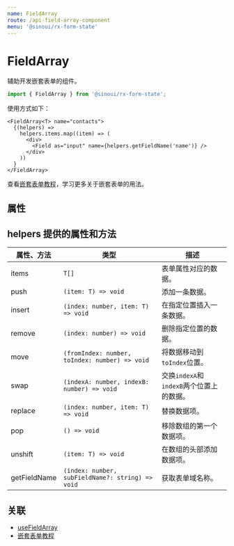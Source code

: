 ```yaml
---
name: FieldArray
route: /api-field-array-component
menu: '@sinoui/rx-form-state'
---
```



# FieldArray

辅助开发嵌套表单的组件。

```ts
import { FieldArray } from '@sinoui/rx-form-state';
```

使用方式如下：

```tsx
<FieldArray<T> name="contacts">
  {(helpers) =>
    helpers.items.map((item) => (
      <div>
        <Field as="input" name={helpers.getFieldName('name')} />
      </div>
    ))
  }
</FieldArray>
```

查看[嵌套表单教程](nest-form)，学习更多关于嵌套表单的用法。

## 属性

<Props of={FieldArray} />

## helpers 提供的属性和方法

| 属性、方法   | 类型                                             | 描述                                     |
| ------------ | ------------------------------------------------ | ---------------------------------------- |
| items        | `T[]`                                            | 表单属性对应的数据。                     |
| push         | `(item: T) => void`                              | 添加一条数据。                           |
| insert       | `(index: number, item: T) => void`               | 在指定位置插入一条数据。                 |
| remove       | `(index: number) => void`                        | 删除指定位置的数据。                     |
| move         | `(fromIndex: number, toIndex: number) => void`   | 将数据移动到`toIndex`位置。              |
| swap         | `(indexA: number, indexB: number) => void`       | 交换`indexA`和`indexB`两个位置上的数据。 |
| replace      | `(index: number, item: T) => void`               | 替换数据项。                             |
| pop          | `() => void`                                     | 移除数组的第一个数据项。                 |
| unshift      | `(item: T) => void`                              | 在数组的头部添加数据项。                 |
| getFieldName | `(index: number, subFieldName?: string) => void` | 获取表单域名称。                         |

## 关联

- [useFieldArray](api-use-field-array)
- [嵌套表单教程](nest-form)
